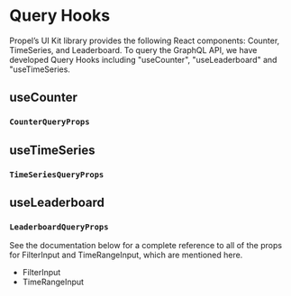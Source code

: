 


<Meta title="Customization/Query Hooks" />

# Query Hooks

Propel’s UI Kit library provides the following React components: Counter, TimeSeries, and Leaderboard. To query the GraphQL API, we have developed 
Query Hooks including "useCounter", "useLeaderboard" and "useTimeSeries.

## useCounter

<SourceCode of={useCounterQueryStories.FractionUnicode} shown />

### `CounterQueryProps`

<ArgTypes of={CounterQueryPropsStories.Primary} sort="alpha" />

## useTimeSeries


### `TimeSeriesQueryProps`

<ArgTypes of={TimeSeriesQueryPropsStories} sort="alpha" />

## useLeaderboard

<SourceCode of={useLeaderboardStories.LeaderboardTable} shown />

### `LeaderboardQueryProps`

<ArgTypes of={LeaderboardQueryPropsStories.Primary} sort="alpha" />

See the documentation below for a complete reference to all of the props for FilterInput and TimeRangeInput, which are mentioned here.

- <LinkTo kind="API/FilterInput" story="overview">
    FilterInput
  </LinkTo>
- <LinkTo kind="API/TimeRangeInput" story="overview">
    TimeRangeInput
  </LinkTo>